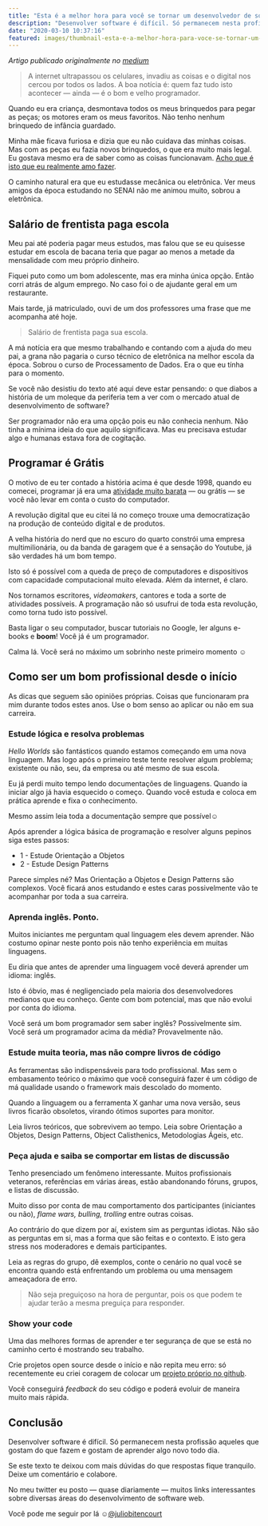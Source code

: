 ```yaml
---
title: "Esta é a melhor hora para você se tornar um desenvolvedor de software"
description: "Desenvolver software é difícil. Só permanecem nesta profissão aqueles que gostam do que fazem e gostam de aprender algo novo todo dia."
date: "2020-03-10 10:37:16"
featured: images/thumbnail-esta-e-a-melhor-hora-para-voce-se-tornar-um-desenvolvedor-de-software.png
---
```


_Artigo publicado originalmente no [medium](https://medium.com/@juliobitencourt/esta-%C3%A9-a-melhor-hora-para-voc%C3%AA-se-tornar-um-desenvolvedor-de-software-7a1c24b895b8)_

> A internet ultrapassou os celulares, invadiu as coisas e o digital nos cercou por todos os lados. A boa notícia é: quem faz tudo isto acontecer — ainda — é o bom e velho programador.

Quando eu era criança, desmontava todos os meus brinquedos para pegar as peças; os motores eram os meus favoritos. Não tenho nenhum brinquedo de infância guardado.

Minha mãe ficava furiosa e dizia que eu não cuidava das minhas coisas. Mas com as peças eu fazia novos brinquedos, o que era muito mais legal. Eu gostava mesmo era de saber como as coisas funcionavam. [Acho que é isto que eu realmente amo fazer](http://www.akitaonrails.com/2014/09/13/off-topic-nao-faca-o-que-voce-acha-que-ama#.VUqlE9NViko).

O caminho natural era que eu estudasse mecânica ou eletrônica. Ver meus amigos da época estudando no SENAI não me animou muito, sobrou a eletrônica.

## Salário de frentista paga escola

Meu pai até poderia pagar meus estudos, mas falou que se eu quisesse estudar em escola de bacana teria que pagar ao menos a metade da mensalidade com meu próprio dinheiro.

Fiquei puto como um bom adolescente, mas era minha única opção. Então corri atrás de algum emprego. No caso foi o de ajudante geral em um restaurante.

Mais tarde, já matriculado, ouvi de um dos professores uma frase que me acompanha até hoje.
> Salário de frentista paga sua escola.

A má notícia era que mesmo trabalhando e contando com a ajuda do meu pai, a grana não pagaria o curso técnico de eletrônica na melhor escola da época. Sobrou o curso de Processamento de Dados. Era o que eu tínha para o momento.

Se você não desistiu do texto até aqui deve estar pensando: o que diabos a história de um moleque da periferia tem a ver com o mercado atual de desenvolvimento de software?

Ser programador não era uma opção pois eu não conhecia nenhum. Não tinha a mínima ideia do que aquilo significava. Mas eu precisava estudar algo e humanas estava fora de cogitação.

## Programar é Grátis

O motivo de eu ter contado a história acima é que desde 1998, quando eu comecei, programar já era uma [atividade muito barata](http://marcogomes.com/blog/2008/campanha-programar-e-gratis) — ou grátis — se você não levar em conta o custo do computador.

A revolução digital que eu citei lá no começo trouxe uma democratização na produção de conteúdo digital e de produtos.

A velha história do nerd que no escuro do quarto constrói uma empresa multimilionária, ou da banda de garagem que é a sensação do Youtube, já são verdades há um bom tempo.

Isto só é possível com a queda de preço de computadores e dispositivos com capacidade computacional muito elevada. Além da internet, é claro.

Nos tornamos escritores, *videomakers*, cantores e toda a sorte de atividades possíveis. A programação não só usufrui de toda esta revolução, como torna tudo isto possível.

Basta ligar o seu computador, buscar tutoriais no Google, ler alguns e-books e **boom**! Você já é um programador.

Calma lá. Você será no máximo um sobrinho neste primeiro momento ☺

## Como ser um bom profissional desde o início

As dicas que seguem são opiniões próprias. Coisas que funcionaram pra mim durante todos estes anos. Use o bom senso ao aplicar ou não em sua carreira.

### Estude lógica e resolva problemas

*Hello Worlds* são fantásticos quando estamos começando em uma nova linguagem. Mas logo após o primeiro teste tente resolver algum problema; existente ou não, seu, da empresa ou até mesmo de sua escola.

Eu já perdi muito tempo lendo documentações de linguagens. Quando ia iniciar algo já havia esquecido o começo. Quando você estuda e coloca em prática aprende e fixa o conhecimento.

Mesmo assim leia toda a documentação sempre que possível☺

Após aprender a lógica básica de programação e resolver alguns pepinos siga estes passos:

- 1 - Estude Orientação a Objetos
- 2 - Estude Design Patterns

Parece simples né? Mas Orientação a Objetos e Design Patterns são complexos. Você ficará anos estudando e estes caras possivelmente vão te acompanhar por toda a sua carreira.

### Aprenda inglês. Ponto.

Muitos iniciantes me perguntam qual linguagem eles devem aprender. Não costumo opinar neste ponto pois não tenho experiência em muitas linguagens.

Eu diria que antes de aprender uma linguagem você deverá aprender um idioma: inglês.

Isto é óbvio, mas é negligenciado pela maioria dos desenvolvedores medianos que eu conheço. Gente com bom potencial, mas que não evolui por conta do idioma.

Você será um bom programador sem saber inglês? Possivelmente sim. Você será um programador acima da média? Provavelmente não.

### Estude muita teoria, mas não compre livros de código

As ferramentas são indispensáveis para todo profissional. Mas sem o embasamento teórico o máximo que você conseguirá fazer é um código de má qualidade usando o framework mais descolado do momento.

Quando a linguagem ou a ferramenta X ganhar uma nova versão, seus livros ficarão obsoletos, virando ótimos suportes para monitor.

Leia livros teóricos, que sobrevivem ao tempo. Leia sobre Orientação a Objetos, Design Patterns, Object Calisthenics, Metodologias Ágeis, etc.

### Peça ajuda e saiba se comportar em listas de discussão

Tenho presenciado um fenômeno interessante. Muitos profissionais veteranos, referências em várias áreas, estão abandonando fóruns, grupos, e listas de discussão.

Muito disso por conta de mau comportamento dos participantes (iniciantes ou não), *flame wars, bulling, trolling* entre outras coisas.

Ao contrário do que dizem por aí, existem sim as perguntas idiotas. Não são as perguntas em si, mas a forma que são feitas e o contexto. E isto gera stress nos moderadores e demais participantes.

Leia as regras do grupo, dê exemplos, conte o cenário no qual você se encontra quando está enfrentando um problema ou uma mensagem ameaçadora de erro.
> Não seja preguiçoso na hora de perguntar, pois os que podem te ajudar terão a mesma preguiça para responder.

### Show your code

Uma das melhores formas de aprender e ter segurança de que se está no caminho certo é mostrando seu trabalho.

Crie projetos open source desde o início e não repita meu erro: só recentemente eu criei coragem de colocar um [projeto próprio no github](https://github.com/juliobitencourt/).

Você conseguirá *feedback* do seu código e poderá evoluir de maneira muito mais rápida.

## Conclusão

Desenvolver software é difícil. Só permanecem nesta profissão aqueles que gostam do que fazem e gostam de aprender algo novo todo dia.

Se este texto te deixou com mais dúvidas do que respostas fique tranquilo. Deixe um comentário e colabore.

No meu twitter eu posto — quase diariamente — muitos links interessantes sobre diversas áreas do desenvolvimento de software web.

Você pode me seguir por lá ☺[@juliobitencourt](https://www.twitter.com/juliobitencourt)